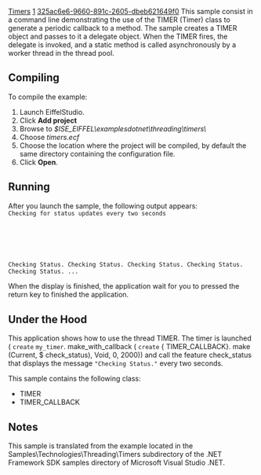 [[Property:title|Timers]]
[[Property:weight|1]]
[[Property:uuid|325ac6e6-9660-891c-2605-dbeb621649f0]]
This sample consist in a command line demonstrating the use of the <eiffel>TIMER</eiffel> (Timer) class to generate a periodic callback to a method. The sample creates a <eiffel>TIMER</eiffel> object and passes to it a delegate object. When the <eiffel>TIMER</eiffel> fires, the delegate is invoked, and a static method is called asynchronously by a worker thread in the thread pool. 

==Compiling==

To compile the example:   
# Launch EiffelStudio.
# Click '''Add project'''
# Browse to ''$ISE_EIFFEL\examplesdotnet\threading\timers\''
# Choose ''timers.ecf''
# Choose the location where the project will be compiled, by default the same directory containing the configuration file.
# Click '''Open'''.


==Running==

After you launch the sample, the following output appears: 
<code>
Checking for status updates every two seconds
     <Hit Enter to terminate the sample>
Checking Status.
Checking Status.
Checking Status.
Checking Status.
Checking Status.
...
</code>

When the display is finished, the application wait for you to pressed the return key to finished the application.

==Under the Hood==

This application shows how to use the thread <eiffel>TIMER</eiffel>. The timer is launched ( <code> create </code> <code> my_timer </code>. <eiffel>make_with_callback</eiffel> ( <code> create </code> { <eiffel>TIMER_CALLBACK</eiffel>}. <eiffel>make</eiffel> (Current, $ <eiffel>check_status</eiffel>), Void, 0, 2000)) and call the feature <eiffel>check_status</eiffel> that displays the message <code> "Checking Status." </code> every two seconds. 

This sample contains the following class: 
*  <eiffel>TIMER</eiffel> 
*  <eiffel>TIMER_CALLBACK</eiffel> 

==Notes==

This sample is translated from the example located in the Samples\Technologies\Threading\Timers subdirectory of the .NET Framework SDK samples directory of Microsoft Visual Studio .NET.




